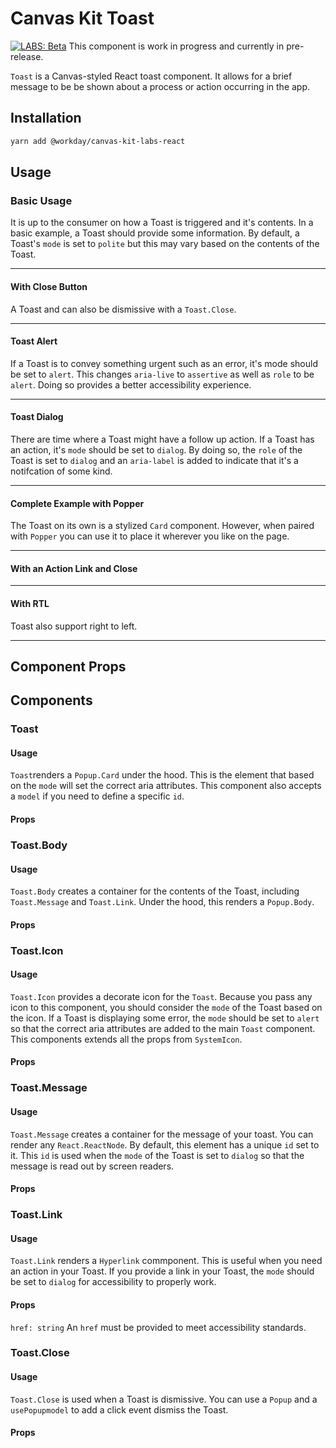 

<Meta title="Labs/Toast/React" component={Toast} />

# Canvas Kit Toast

[![LABS: Beta](https://img.shields.io/badge/LABS-alpha-orange)](https://github.com/Workday/canvas-kit/tree/master/modules/labs-react/README.md)
This component is work in progress and currently in pre-release.

`Toast` is a Canvas-styled React toast component. It allows for a brief message to be be shown about
a process or action occurring in the app.

## Installation

```sh
yarn add @workday/canvas-kit-labs-react
```

## Usage

### Basic Usage

It is up to the consumer on how a Toast is triggered and it's contents. In a basic example, a Toast
should provide some information. By default, a Toast's `mode` is set to `polite` but this may vary
based on the contents of the Toast.

<ExampleCodeBlock code={ToastStatus} />

---

#### With Close Button

A Toast and can also be dismissive with a `Toast.Close`.

<ExampleCodeBlock code={WithCloseButton} />

---

#### Toast Alert

If a Toast is to convey something urgent such as an error, it's mode should be set to `alert`. This
changes `aria-live` to `assertive` as well as `role` to be `alert`. Doing so provides a better
accessibility experience.

<ExampleCodeBlock code={ToastAlert} />

---

#### Toast Dialog

There are time where a Toast might have a follow up action. If a Toast has an action, it's `mode`
should be set to `dialog`. By doing so, the `role` of the Toast is set to `dialog` and an
`aria-label` is added to indicate that it's a notifcation of some kind.

<ExampleCodeBlock code={ToastDialog} />

---

#### Complete Example with Popper

The Toast on its own is a stylized `Card` component. However, when paired with `Popper` you can use
it to place it wherever you like on the page.

<ExampleCodeBlock code={WithPopper} />

---

#### With an Action Link and Close

<ExampleCodeBlock code={WithActionLinkAndCloseIcon} />

---

#### With RTL

Toast also support right to left.

<ExampleCodeBlock code={RTL} />

---

## Component Props

<ArgsTable of={Toast} />

## Components

### Toast

#### Usage

`Toast`renders a `Popup.Card` under the hood. This is the element that based on the `mode` will set
the correct aria attributes. This component also accepts a `model` if you need to define a specific
`id`.

#### Props

<ArgsTable of={Toast} />

### Toast.Body

#### Usage

`Toast.Body` creates a container for the contents of the Toast, including `Toast.Message` and
`Toast.Link`. Under the hood, this renders a `Popup.Body`.

#### Props

<ArgsTable of={Toast.Body} />

### Toast.Icon

#### Usage

`Toast.Icon` provides a decorate icon for the `Toast`. Because you pass any icon to this component,
you should consider the `mode` of the Toast based on the icon. If a Toast is displaying some error,
the `mode` should be set to `alert` so that the correct aria attributes are added to the main
`Toast` component. This components extends all the props from `SystemIcon`.

#### Props

<ArgsTable of={Toast.Icon} />

### Toast.Message

#### Usage

`Toast.Message` creates a container for the message of your toast. You can render any
`React.ReactNode`. By default, this element has a unique `id` set to it. This `id` is used when the
`mode` of the Toast is set to `dialog` so that the message is read out by screen readers.

#### Props

<ArgsTable of={Toast.Message} />

### Toast.Link

#### Usage

`Toast.Link` renders a `Hyperlink` commponent. This is useful when you need an action in your Toast.
If you provide a link in your Toast, the `mode` should be set to `dialog` for accessibility to
properly work.

#### Props

`href: string` An `href` must be provided to meet accessibility standards.

<ArgsTable of={Toast.Link} />

### Toast.Close

#### Usage

`Toast.Close` is used when a Toast is dismissive. You can use a `Popup` and a `usePopupmodel` to add
a click event dismiss the Toast.

#### Props

<ArgsTable of={Toast.Close} />
